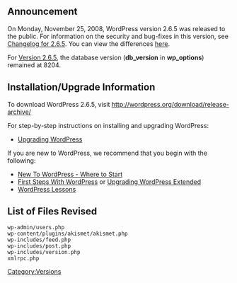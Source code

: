 == Announcement ==
On Monday, November 25, 2008, WordPress version 2.6.5 was released to the public. For information on the security and bug-fixes in this version, see [[Changelog/2.6.5|Changelog for 2.6.5]].   You can view the differences [http://trac.wordpress.org/changeset?old_path=tags%2F2.6.3&old=&new_path=tags%2F2.6.5&new= here].

For [[Version_2.6.5|Version 2.6.5]], the database version ('''db_version''' in '''wp_options''') remained at 8204.

==Installation/Upgrade Information==
To download WordPress 2.6.5, visit http://wordpress.org/download/release-archive/

For step-by-step instructions on installing and upgrading WordPress:

* [[Upgrading WordPress]]

If you are new to WordPress, we recommend that you begin with the following:
* [[New To WordPress - Where to Start]]
* [[First Steps With WordPress]] or [[Upgrading WordPress Extended]]
* [[WordPress Lessons]]


==List of Files Revised==
<pre>
wp-admin/users.php
wp-content/plugins/akismet/akismet.php
wp-includes/feed.php
wp-includes/post.php 
wp-includes/version.php
xmlrpc.php
</pre>

{{Versions}}

[[Category:Versions]]